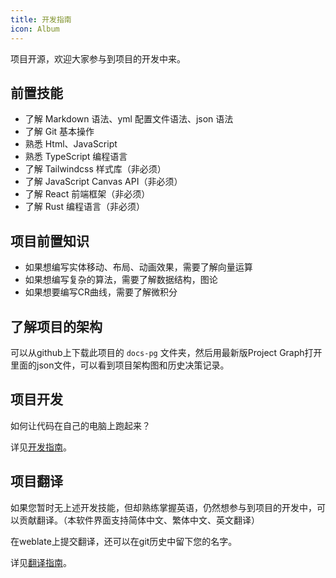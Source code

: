 ```yaml
---
title: 开发指南
icon: Album
---
```


项目开源，欢迎大家参与到项目的开发中来。

## 前置技能

- 了解 Markdown 语法、yml 配置文件语法、json 语法
- 了解 Git 基本操作
- 熟悉 Html、JavaScript
- 熟悉 TypeScript 编程语言
- 了解 Tailwindcss 样式库（非必须）
- 了解 JavaScript Canvas API（非必须）
- 了解 React 前端框架（非必须）
- 了解 Rust 编程语言（非必须）

## 项目前置知识

- 如果想编写实体移动、布局、动画效果，需要了解向量运算
- 如果想编写复杂的算法，需要了解数据结构，图论
- 如果想要编写CR曲线，需要了解微积分

## 了解项目的架构

可以从github上下载此项目的 `docs-pg` 文件夹，然后用最新版Project Graph打开里面的json文件，可以看到项目架构图和历史决策记录。

## 项目开发

如何让代码在自己的电脑上跑起来？

详见[开发指南](./contribute/env)。

## 项目翻译

如果您暂时无上述开发技能，但却熟练掌握英语，仍然想参与到项目的开发中，可以贡献翻译。（本软件界面支持简体中文、繁体中文、英文翻译）

在weblate上提交翻译，还可以在git历史中留下您的名字。

详见[翻译指南](./contribute/weblate)。
